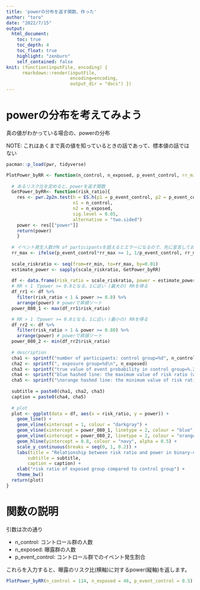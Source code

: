 ```yaml
---
title: 'powerの分布を返す関数、作った'
author: "toro"
date: "2022/7/15"
output: 
  html_document:
    toc: true
    toc_depth: 4
    toc_float: true
    highlight: "zenburn"
    self_contained: false
knit: (function(inputFile, encoding) { 
      rmarkdown::render(inputFile,
                        encoding=encoding, 
                        output_dir = "docs") })
---
```



# powerの分布を考えてみよう

真の値がわかっている場合の、powerの分布

NOTE: これはあくまで真の値を知っているときの話であって、標本値の話ではない

```r
pacman::p_load(pwr, tidyverse)

PlotPower_byRR <- function(n_control, n_exposed, p_event_control, rr_min = 0.25, rr_max=3.0){
  
  # あるリスク比を定めると、powerを返す関数
  GetPower_byRR<- function(risk_ratio){
    res <- pwr.2p2n.test(h = ES.h(p1 = p_event_control, p2 = p_event_control*risk_ratio),
                         n1 = n_control, 
                         n2 = n_exposed,
                         sig.level = 0.05,
                         alternative = "two.sided")
    power <- res[["power"]]
    return(power)
    }
  
  # イベント発生人数がN of participantsを超えるとエラーになるので、先に宣言しておく
  rr_max <- ifelse(p_event_control*rr_max >= 1, 1/p_event_control, rr_max) 
  
  scale_riskratio <- seq(from=rr_min, to=rr_max, by=0.01)
  estimate_power <- sapply(scale_riskratio, GetPower_byRR)
  
  df <- data.frame(risk_ratio = scale_riskratio, power = estimate_power)
  # RR < 1 でpower >= 0.8となる、1に近い (最大の) RRを得る
  df_rr1 <- df %>% 
    filter(risk_ratio < 1 & power >= 0.8) %>% 
    arrange(power) # powerで昇順ソート
  power_080_1 <- max(df_rr1$risk_ratio)

  # RR > 1 でpower >= 0.8となる、1に近い (最小の) RRを得る
  df_rr2 <- df %>% 
    filter(risk_ratio > 1 & power >= 0.80) %>% 
    arrange(power) # powerで昇順ソート
  power_080_2 <- min(df_rr2$risk_ratio)
  
  # description
  cha1 <- sprintf("number of participants: control group=%d", n_control)
  cha2 <- sprintf(", exposure group=%d\n", n_exposed)
  cha3 <- sprintf("true value of event probability in control group=%.2f", p_event_control)
  cha4 <- sprintf("blue hashed line: the maximum value of risk ratio (within RR <1) that achieved power ≥ 0.8=%.2f", power_080_1)
  cha5 <- sprintf("\norange hashed line: the minimum value of risk ratio (within RR>1) that achieved power ≥ 0.8=%.2f", power_080_2)
  
  subtitle = paste0(cha1, cha2, cha3)
  caption = paste0(cha4, cha5)
  
  # plot
  plot <- ggplot(data = df, aes(x = risk_ratio, y = power)) + 
    geom_line() +
    geom_vline(xintercept = 1, colour = "darkgray") + 
    geom_vline(xintercept = power_080_1, linetype = 2, colour = "blue", alpha=0.8) + 
    geom_vline(xintercept = power_080_2, linetype = 2, colour = "orange", alpha=0.8) + 
    geom_hline(yintercept = 0.8, colour = "navy", alpha = 0.5) + 
    scale_y_continuous(breaks = seq(0, 1, 0.2)) + 
    labs(title = "Relationship between risk ratio and power in binary-outcome studies",
        subtitle = subtitle,
        caption = caption) +
    xlab("risk ratio of exposed group compared to control group") +
    theme_bw() 
  return(plot)
}
```


# 関数の説明

引数は次の通り

* n_control: コントロール群の人数
* n_exposed: 曝露群の人数
* p_event_control: コントロール群でのイベント発生割合

これらを入力すると、曝露のリスク比(横軸)に対するpower(縦軸)を返します。

```r
PlotPower_byRR(n_control = 114, n_exposed = 46, p_event_control = 0.5)
```


